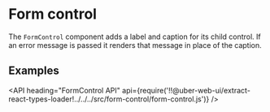 <!--
Copyright (c) 2018 Uber Technologies, Inc.

This source code is licensed under the MIT license found in the
LICENSE file in the root directory of this source tree.
-->




# Form control

The `FormControl` component adds a label and caption for its child control. If an error message is passed it renders that message in place of the caption.

## Examples

<Example title="Basic Usage" path="examples/form-control/basic.js">
  <Basic />
</Example>

<API
  heading="FormControl API"
  api={require('!!@uber-web-ui/extract-react-types-loader!../../../src/form-control/form-control.js')}
/>

